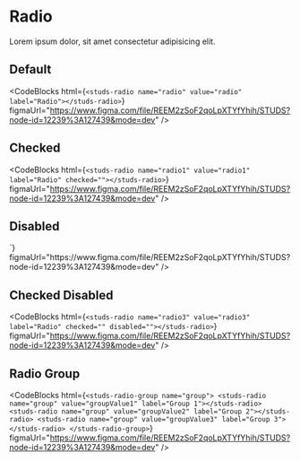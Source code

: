 # Radio

<HeaderComponent
  htmlTag="studs-radio"
  jsxTag="StudsRadio"
  version="Since 2.0"
  status="Stable"
/>

Lorem ipsum dolor, sit amet consectetur adipisicing elit.

## Default

<ResizerFeatures>
  <studs-radio name="radio" value="radio" label="Radio"></studs-radio>
</ResizerFeatures>

<CodeBlocks
  html={`
<studs-radio name="radio" value="radio" label="Radio"></studs-radio>
  `}
  figmaUrl="https://www.figma.com/file/REEM2zSoF2qoLpXTYfYhih/STUDS?node-id=12239%3A127439&mode=dev"
/>

## Checked

<ResizerFeatures>
  <studs-radio
    name="radio1"
    value="radio1"
    label="Radio"
    checked=""
  ></studs-radio>
</ResizerFeatures>

<CodeBlocks
  html={`
<studs-radio name="radio1" value="radio1" label="Radio" checked=""></studs-radio>
  `}
  figmaUrl="https://www.figma.com/file/REEM2zSoF2qoLpXTYfYhih/STUDS?node-id=12239%3A127439&mode=dev"
/>

## Disabled

<ResizerFeatures>
  <studs-radio
    name="radio2"
    value="radio2"
    label="Radio"
    disabled=""
  ></studs-radio>
</ResizerFeatures>
<CodeBlocks
  html={`
<studs-radio name="radio2" value="radio2" label="Radio" disabled=""></studs-radio>
  `}
  figmaUrl="https://www.figma.com/file/REEM2zSoF2qoLpXTYfYhih/STUDS?node-id=12239%3A127439&mode=dev"
/>

## Checked Disabled

<ResizerFeatures>
  <studs-radio
    name="radio3"
    value="radio3"
    label="Radio"
    checked=""
    disabled=""
  ></studs-radio>
</ResizerFeatures>

<CodeBlocks
  html={`
<studs-radio name="radio3" value="radio3" label="Radio" checked="" disabled=""></studs-radio>
  `}
  figmaUrl="https://www.figma.com/file/REEM2zSoF2qoLpXTYfYhih/STUDS?node-id=12239%3A127439&mode=dev"
/>

## Radio Group

<ResizerFeatures>
  <studs-radio-group name="group">
    <studs-radio name="group" value="groupValue1" label="Group 1"></studs-radio>
    <studs-radio name="group" value="groupValue2" label="Group 2"></studs-radio>
    <studs-radio name="group" value="groupValue3" label="Group 3"></studs-radio>
  </studs-radio-group>
</ResizerFeatures>

<CodeBlocks
  html={`
<studs-radio-group name="group">
    <studs-radio name="group" value="groupValue1" label="Group 1"></studs-radio>
    <studs-radio name="group" value="groupValue2" label="Group 2"></studs-radio>
    <studs-radio name="group" value="groupValue3" label="Group 3"></studs-radio>
</studs-radio-group>
  `}
  figmaUrl="https://www.figma.com/file/REEM2zSoF2qoLpXTYfYhih/STUDS?node-id=12239%3A127439&mode=dev"
/>
